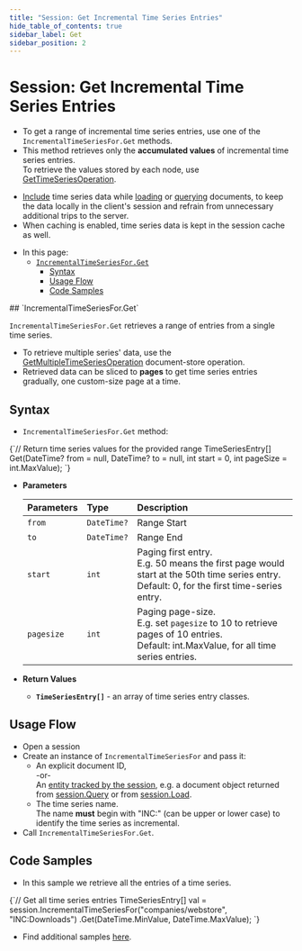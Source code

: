 ```yaml
---
title: "Session: Get Incremental Time Series Entries"
hide_table_of_contents: true
sidebar_label: Get
sidebar_position: 2
---
```



# Session: Get Incremental Time Series Entries 
<Admonition type="note" title="Note">

* To get a range of incremental time series entries, use one of the `IncrementalTimeSeriesFor.Get` methods.  
* This method retrieves only the **accumulated values** of incremental time series entries.  
  To retrieve the values stored by each node, use [GetTimeSeriesOperation](../../../../../document-extensions/timeseries/incremental-time-series/client-api/operations/get.mdx).  

<Admonition type="info" title="Info">

* [Include](../../../../../document-extensions/timeseries/client-api/session/include/overview.mdx) 
  time series data while [loading](../../../../../document-extensions/timeseries/client-api/session/include/with-session-load.mdx) 
  or [querying](../../../../../document-extensions/timeseries/client-api/session/include/with-session-query.mdx) 
  documents, to keep the data locally in the client's session and refrain from unnecessary additional trips to the server.  
* When caching is enabled, time series data is kept in the session cache as well.  

</Admonition>

* In this page:  
   * [`IncrementalTimeSeriesFor.Get`](../../../../../document-extensions/timeseries/incremental-time-series/client-api/session/get.mdx#incrementaltimeseriesforget)  
      * [Syntax](../../../../../document-extensions/timeseries/incremental-time-series/client-api/session/get.mdx#syntax)  
      * [Usage Flow](../../../../../document-extensions/timeseries/incremental-time-series/client-api/session/get.mdx#usage-flow)  
      * [Code Samples](../../../../../document-extensions/timeseries/client-api/session/get/get-entries.mdx#code-samples)  

</Admonition>
## `IncrementalTimeSeriesFor.Get`

`IncrementalTimeSeriesFor.Get` retrieves a range of entries from a single time series.  
     
* To retrieve multiple series' data, use the 
  [GetMultipleTimeSeriesOperation](../../../../../document-extensions/timeseries/client-api/operations/get.mdx#getmultipletimeseriesoperation) 
  document-store operation.  
* Retrieved data can be sliced to **pages** to get time series entries 
  gradually, one custom-size page at a time.  



## Syntax

* `IncrementalTimeSeriesFor.Get` method:  
<TabItem value="incremental_declaration_session-get-time-series" label="incremental_declaration_session-get-time-series">
<CodeBlock language="csharp">
{`// Return time series values for the provided range
TimeSeriesEntry[] Get(DateTime? from = null, DateTime? to = null, int start = 0, int pageSize = int.MaxValue);
`}
</CodeBlock>
</TabItem>

* **Parameters**  

    | Parameters | Type | Description |
    |:-------------|:-------------|:-------------|
    | `from` | `DateTime?` | Range Start |
    | `to` | `DateTime?` | Range End |
    | `start` | `int` | Paging first entry. <br/> E.g. 50 means the first page would start at the 50th time series entry. <br/> Default: 0, for the first time-series entry. |
    | `pagesize` | `int` | Paging page-size. <br/> E.g. set `pagesize` to 10 to retrieve pages of 10 entries. <br/> Default: int.MaxValue, for all time series entries. |

* **Return Values**  
   * **`TimeSeriesEntry[]`** - an array of time series entry classes.



## Usage Flow

* Open a session  
* Create an instance of `IncrementalTimeSeriesFor` and pass it:  
    * An explicit document ID,  
      -or-  
      An [entity tracked by the session](../../../../../client-api/session/loading-entities.mdx), 
      e.g. a document object returned from [session.Query](../../../../../client-api/session/querying/how-to-query.mdx) 
      or from [session.Load](../../../../../client-api/session/loading-entities.mdx#load).  
    * The time series name.  
      The name **must** begin with "INC:" (can be upper or lower case) to identify the time series as incremental.  
* Call `IncrementalTimeSeriesFor.Get`.  



## Code Samples

* In this sample we retrieve all the entries of a time series.  
<TabItem value="incremental_get-time-series" label="incremental_get-time-series">
<CodeBlock language="csharp">
{`// Get all time series entries
TimeSeriesEntry[] val = session.IncrementalTimeSeriesFor("companies/webstore", "INC:Downloads")
.Get(DateTime.MinValue, DateTime.MaxValue);
`}
</CodeBlock>
</TabItem>

* Find additional samples [here](../../../../../document-extensions/timeseries/client-api/session/get/get-entries.mdx).  



